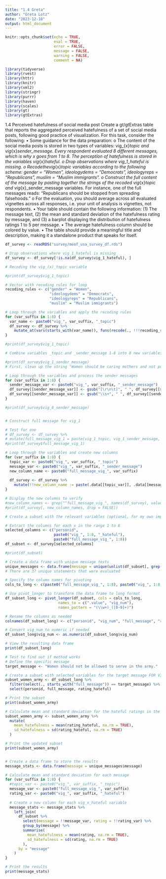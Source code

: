 ```yaml
---
title: "1.4 Greta"
author: "Greta Lotz"
date: "2023-12-18"
output: html_document
---
```


```r
knitr::opts_chunk$set(echo = TRUE,
                      eval = TRUE,
                      error = FALSE,
                      message = FALSE,
                      warning = FALSE,
                      comment = NA)
```

```r
library(tidyverse)
library(rvest)
library(httr)
library(knitr)
library(xml2) 
library(stringr)
library(purrr)
library(haven)
library(scales)
library(gt)
library(gtExtras)

```

1.4 Perceived hatefulness of social media post
Create a gt/gtExtras table that reports the aggregated perceived hatefulness of a set of social media posts, following good practice of visualization. For this task, consider the following:
• Some guidance for the data preparation:
o The content of the social media posts is stored in two types of variables:
vig_{x}_topic and vig_{x}_sender_message. Every respondent evaluated 8 different messages, which is why x goes from 1 to 8. The perception of hatefulness is stored in the variables vig_{x}_hateful.
o Drop observations where vig_1_hateful is missing.
o Recodethevig_{x}_topic variables according to the following scheme:
gender = "Women", ideologydems = "Democrats", ideologyreps =
"Republicans", muslim = "Muslim immigrants".
o Construct the full content of the message by pasting together the strings
of the recoded vig_{x}_topic and vig_{x}_sender_message variables. For instance, one of the full messages reads: “Republicans should be stopped from spreading falsehoods.”
o For the evaluation, you should average across all evaluated vignettes across all responses, i.e. your unit of analysis is vignettes, not respondents.
• Your table should contain the following information: (1) The message text, (2) the mean and standard deviation of the hatefulness rating by message, and (3) a
barplot displaying the distribution of hatefulness ratings 1 to 5 per message.
• The average hatefulness column should be colored by value.
• The table should provide a meaningful title and description, making it a
standalone product that speaks for itself.
```r
df_survey <- readRDS("survey/meof_usa_survey_df.rds")

# Drop observations where vig_1_hateful is missing
df_survey <- df_survey[!is.na(df_survey$vig_1_hateful), ]

```

```r

# Recoding the vig_(x)_topic variable

#print(df_survey$vig_1_topic)

# Vector with recoding rules for loop
recoding_rules <- c("gender" = "Women",
                    "ideologydems" = "Democrats",
                    "ideologyreps" = "Republicans",
                    "muslim" = "Muslim immigrants")

# Loop through the variables and apply the recoding rules
for (var_suffix in 1:8) {
  var_name <- paste0("vig_", var_suffix, "_topic")
  df_survey <- df_survey %>%
    mutate_at(vars(starts_with(var_name)), funs(recode(., !!!recoding_rules)))
}

#print(df_survey$vig_1_topic)
```

```r
# Combine variables _topic and _sender_message 1-8 into 8 new variables with the full string

#print(df_survey$vig_1_sender_message)
# First, clean up the string "Women should be caring mothers and not pursue \r\na selfish career." 

# Loop through the variables and process the sender messages
for (var_suffix in 1:8) {
  sender_message_var <- paste0("vig_", var_suffix, "_sender_message")
  df_survey[[sender_message_var]] <- gsub("[\r\n\t]", " ", df_survey[[sender_message_var]])
  df_survey[[sender_message_var]] <- gsub("\\s+", " ", df_survey[[sender_message_var]])
}

#print(df_survey$vig_8_sender_message)


# Construct full message for vig_1

# Test for one
# df_survey <- df_survey %>%
# mutate(full_message_vig_1 = paste(vig_1_topic, vig_1_sender_message, sep = " "))
#print(df_survey$full_message_vig_1)

# Loop through the variables and create new columns
for (var_suffix in 1:8) {
  topic_var <- paste0("vig_", var_suffix, "_topic")
  message_var <- paste0("vig_", var_suffix, "_sender_message")
  new_column_name <- paste0("full_message_vig_", var_suffix)
  
  df_survey <- df_survey %>%
    mutate(!!new_column_name := paste(.data[[topic_var]], .data[[message_var]], sep = " "))
}

# Display the new columns to verify
#new_column_names <- grep("^full_message_vig_", names(df_survey), value = TRUE)
#print(df_survey[, new_column_names, drop = FALSE])
```


```r
# Create a subset with the relevant variables (optional, for my own improved workflow)

# Extract the columns for each x in the range 1 to 8
selected_columns <- c("personid", 
                      paste0("vig_", 1:8, "_hateful"), 
                      paste0("full_message_vig_", 1:8))
df_subset <- df_survey[selected_columns]

#print(df_subset)


```

```r
# Create a data frame with unique message texts
unique_messages <- data.frame(message = unique(unlist(df_subset[, grep("^full_message_vig_", names(df_subset))])))
# There are 37 unique statements that were evaluated
```

```r

# Specify the column names for pivoting
cols_to_long <- c(paste0("full_message_vig_", 1:8), paste0("vig_", 1:8, "_hateful"))

# Use pivot_longer to transform the data frame to long format
df_subset_long <- pivot_longer(df_subset, cols = cols_to_long, 
                        names_to = c(".value", "vig_num"), 
                        names_pattern = "(\\w+)_([0-9]+)")

# Rename the columns as needed
colnames(df_subset_long) <- c("personid", "vig_num", "full_message", "rating_hateful")

# Convert vig_num to numeric if needed
df_subset_long$vig_num <- as.numeric(df_subset_long$vig_num)

# View the resulting data frame
print(df_subset_long)
```

```r

# Test to find out if method works
# Define the specific message
target_message <- "Women should not be allowed to serve in the army."

# Create a subset with selected variables for the target message FOR VIG_1 ONLY
subset_women_army <- df_subset_long %>%
  filter(select(., starts_with("full_message")) == target_message) %>%
  select(personid, full_message, rating_hateful)

# Print the subset
print(subset_women_army)

# Calculate mean and standard deviation for the hateful ratings in the subset
subset_women_army <- subset_women_army %>%
  mutate(
    mean_hatefulness = mean(rating_hateful, na.rm = TRUE),
    sd_hatefulness = sd(rating_hateful, na.rm = TRUE)
  )

# Print the updated subset
print(subset_women_army)
```

```r



```

```r

# Create a data frame to store the results
message_stats <- data.frame(message = unique_messages$message)

# Calculate mean and standard deviation for each message
for (var_suffix in 1:8) {
  #topic_var <- paste0("vig_", var_suffix, "_topic")
  message_var <- paste0("full_message_vig_", var_suffix)
  rating_var <- paste0("vig_", var_suffix, "_hateful")
  
  # Create a new column for each vig_x_hateful variable
  message_stats <- message_stats %>%
    left_join(
      df_subset %>% 
        select(message = !!message_var, rating = !!rating_var) %>% 
        group_by(message) %>% 
        summarise(
          mean_hatefulness = mean(rating, na.rm = TRUE),
          sd_hatefulness = sd(rating, na.rm = TRUE)
        ),
      by = "message"
    )
}

# Print the results
print(message_stats)


```


```r

```


